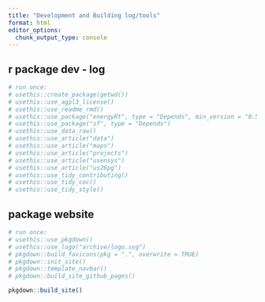 ```yaml
---
title: "Development and Building log/tools"
format: html
editor_options: 
  chunk_output_type: console
---
```


## r package dev - log
```r
# run once:
# usethis::create_package(getwd())
# usethis::use_agpl3_license()
# usethis::use_readme_rmd()
# usethis::use_package("energyRt", type = "Depends", min_version = "0.50.0")
# usethis::use_package("sf", type = "Depends")
# usethis::use_data_raw()
# usethis::use_article("data")
# usethis::use_article("maps")
# usethis::use_article("projects")
# usethis::use_article("usensys")
# usethis::use_article("us26pg")
# usethis::use_tidy_contributing()
# usethis::use_tidy_coc()
# usethis::use_tidy_style()
```



## package website
```r
# run once:
# usethis::use_pkgdown()
# usethis::use_logo("archive/logo.svg")
# pkgdown::build_favicons(pkg = ".", overwrite = TRUE)
# pkgdown::init_site()
# pkgdown::template_navbar()
# pkgdown::build_site_github_pages()

pkgdown::build_site()
```

